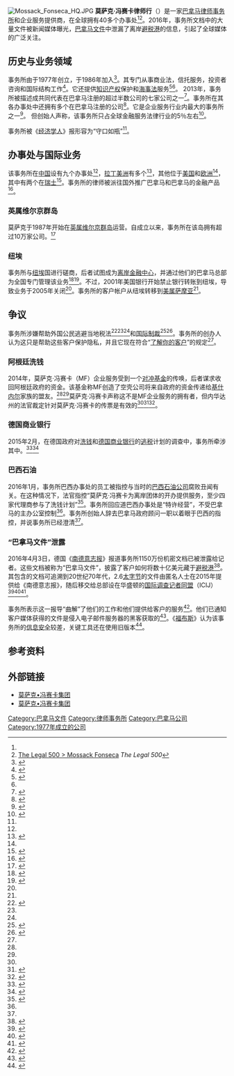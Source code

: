 {{noteTA
|1=zh-hans:黑客;zh-hk:黑客;zh-tw:駭客;
}}
{{Infobox law firm
| name                        = 莫萨克·冯赛卡律师行<br>Mossack Fonseca & Co.
| logo                        = [[File:Mossack_Fonseca_logo.png|230px]]
| headquarters                = [[巴拿马|巴拿马]][[巴拿马城|巴拿马城]]
| num_offices                 = 
| num_attorneys               =
| num_lawyers                 =   
| num_employees               =   500+<ref name="the500" />
| key_people                  = CEO鲁本·埃尔南德斯（Rubén Hernández）<ref>[http://www.sumarse.org.pa/2015/12/17/mossack-fonseca-se-une-al-programa-mi-escuela-primero/ ''Mossack Fonseca se une al Programa “Mi Escuela Primero”''] {{webarchive|url=https://web.archive.org/web/20160407224325/http://www.sumarse.org.pa/2015/12/17/mossack-fonseca-se-une-al-programa-mi-escuela-primero/ |date=2016-04-07 }}, SumaRSE, 15 December 2015.</ref>  
| revenue                     =   <!-- amount (year) -->
| profit_per_equity_partner   =   <!-- amount (year) -->
| date_founded                = {{start date and age|1977}}
| founder                     = {{le|尤尔根·莫萨克|Jürgen Mossack}}、{{le|拉蒙·冯赛卡·莫拉|Ramón Fonseca Mora}}
| slogan                      =   <!-- not all firms have a slogan, so use as necessary  -->
| homepage                    = {{url|mossfon.com}}
| dissolved                   =   <!-- Date/Reason the company dissolved, e.g., merger or bankruptcy -->
}}
[[File:Mossack_Fonseca_HQ.JPG|thumb]]
'''莫萨克·冯赛卡律师行'''（{{lang-en|Mossack Fonseca & Co.}}）是一家[[巴拿马|巴拿马]][[律师事务所|律师事务所]]和企业服务提供商，在全球拥有40多个办事处<ref name=econ /><ref name="the500">[http://www.legal500.com/firms/51479-mossack-fonseca-co/offices/54418-panama-/profile The Legal 500 > Mossack Fonseca] {{webarchive|url=https://web.archive.org/web/20160407224319/http://www.legal500.com/firms/51479-mossack-fonseca-co/offices/54418-panama-/profile |date=2016-04-07 }} ''The Legal 500''</ref>。2016年，事务所文档中的大量文件被新闻媒体曝光，[[巴拿马文件|巴拿马文件]]中泄漏了离岸[[避税港|避税港]]的信息，引起了全球媒体的广泛关注。

== 历史与业务领域 ==
事务所由{{le|尤尔根·莫萨克|Jürgen Mossack}}于1977年创立，{{le|拉蒙·冯赛卡·莫拉|Ramón Fonseca Mora}}于1986年加入<ref>{{cite web|url=http://www.theatlantic.com/international/archive/2016/04/panama-papers-mossack-fonseca/476727/|title=What is Mossack Fonesca, the Law Firm in the Panama Papers?|last=Graham|first=David A.|date=4 April 2015|website=The Atlantic|publisher=Atlantic Media|accessdate=5 April 2016}}</ref>。其专门从事商业法，信托服务，投资者咨询和国际结构工作<ref name="AboutMFGroup">{{cite web |url=http://www.mossfon.com/about_service/about-the-group/ |title=Mossack Fonseca:About the Group |website=MossFon.com |publisher=Mossack Fonseca & Co. |access-date=2016-04-04 |quote=Our ... professionals specialize in trust services, wealth management, international business structures, and commercial law, among other areas. |archive-date=2016-04-07 |archive-url=https://archive.is/20160407011313/http://www.mossfon.com/about_service/about-the-group/ |dead-url=yes }}</ref>。它还提供[[知识产权|知识产权]]保护和[[海事法|海事法]]服务<ref>{{cite web |url=http://www.mossfon.com/news/importance-registering-brand/ |title=The Importance of Registering Your Brand |date=November 26, 2014 |accessdate=March 8, 2013 |author=Raquel Arauz |publisher=''Mossack Fonseca'' |archive-date=2016-04-07 |archive-url=https://archive.is/20160407011316/http://www.mossfon.com/news/importance-registering-brand/ |dead-url=yes }}</ref><ref name="the500" />。{{Multiple image
| align     = right
| direction = horizontal 
| width     = 110
| image1    = Jurgen Mossack.jpg
| caption1  = {{le|尤尔根·莫萨克|Jürgen Mossack}}
| image2    = Ramon Fonseca.jpg
| caption2  = {{le|拉蒙·冯赛卡·莫拉|Ramón Fonseca Mora}}
}}
2013年，事务所被描述成共同代表在巴拿马注册的超过半数公司的七家公司之一<ref>{{cite news |url=http://laestrella.com.pa/online/impreso/2013/03/08/acciones-al-portador-provocan-divisiones.asp |title=Acciones al portador provocan divisiones |author=Alma Solís |accessdate=March 8, 2013 |date=March 8, 2013 |publisher=''[[La_Estrella_de_Panamá|La Estrella de Panamá]]'' |language=es |archiveurl=https://web.archive.org/web/20130313054928/http://www.laestrella.com.pa/online/impreso/2013/03/08/acciones-al-portador-provocan-divisiones.asp |archivedate=2013-03-13 |deadurl=yes }}</ref>。事务所在其各办事处中还拥有多个在巴拿马注册的公司<ref>{{cite news |url=http://www.elconfidencial.com/espana/2013-02-15/gonzalez-pasa-al-ataque-contra-el-sup-por-las-acusaciones-sobre-su-atico_228723/ |title=González pasa al ataque contra el SUP por las acusaciones sobre su ático |author=José María Olmo |accessdate=March 8, 2013 |date=February 15, 2013 |publisher=''[[El_Confidencial|El Confidencial]]''}}</ref>。它是企业服务行业内最大的事务所之一<ref name=econ>{{cite news |url=http://www.economist.com/node/21552196 |title=Shells and shelves |publisher=''[[The_Economist|The Economist]]'' |accessdate=March 8, 2013 |date=April 7, 2012 |archive-date=2013-03-14 |archive-url=https://web.archive.org/web/20130314174145/http://www.economist.com/node/21552196 |dead-url=no }}</ref>。 但创始人声称，该事务所只占全球金融服务法律行业的5％左右<ref name=":1">{{Cite news|url=http://www.ft.com/intl/cms/s/0/ec5952e0-fad6-11e5-8f41-df5bda8beb40.html#axzz44xjbGZwu|title=Mossack Fonseca founder dismisses Panama Papers as ‘witch hunt’|last=Webber|first=Jude|date=2016-04-05|newspaper=Financial Times|issn=0307-1766|access-date=2016-04-05}}</ref>。

事务所被《[[经济学人|经济学人]]》报形容为“守口如瓶”<ref name="econ" />。

== 办事处与国际业务 ==
该事务所在[[中华人民共和国|中国]]设有九个办事处<ref name="econ" />，[[拉丁美洲|拉丁美洲]]有多个<ref>{{cite web|url=http://www.miamiherald.com/news/local/community/miami-dade/article69249277.html|title=Panama Papers: Secret offshores trace back to Brickell condo featured on ‘Miami Vice’|website=miamiherald|access-date=2016-04-05}}</ref>，其他位于[[美国|美国]]和[[欧洲|欧洲]]<ref name="AboutMFGroup" />，其中有两个在[[瑞士|瑞士]]<ref>{{cite web |url=http://www.handelszeitung.ch/unternehmen/o-wie-schoen-ist-panama-fuer-steuerfluechtlinge |title=O wie schön ist Panama – für Steuerflüchtlinge |date=February 24, 2010 |accessdate=March 8, 2013 |author=Samuel Gerber |publisher=''{{link-de|Handelszeitung|Handelszeitung}}''}}</ref>。事务所的律师被派往国外推广巴拿马和巴拿马的金融产品<ref>{{cite news |url=http://www.iomtoday.co.im/news/business/panama_s_the_place_to_be_1_1782652?action=logout |title=Panama's the Place to be |publisher=''[[Isle_of_Man_Examiner|Isle of Man Examiner]]'' |date=November 1, 2001 |accessdate=March 8, 2013 |archive-date=2013-04-13 |archive-url=https://archive.is/20130413003816/http://www.iomtoday.co.im/news/business/panama_s_the_place_to_be_1_1782652?action=logout |dead-url=yes }}</ref>。

=== 英属维尔京群岛 ===
莫萨克于1987年开始在[[英屬維爾京群島|英属维尔京群岛]]运营。自成立以来，事务所在该岛拥有超过10万家公司。<ref name=":0">{{cite web|url=https://panamapapers.icij.org/20160403-mossack-fonseca-offshore-secrets.html|title=Panamanian Law Firm Is Gatekeeper To Vast Flow of Murky Offshore Secrets|last=Hamilton|first=Martha|date=2016-04-03|publisher=International Consortium of Investigative Journalists|access-date=2016-04-04|archive-date=2016-04-05|archive-url=https://web.archive.org/web/20160405080933/https://panamapapers.icij.org/20160403-mossack-fonseca-offshore-secrets.html|dead-url=no}}</ref>

=== 纽埃 ===
事务所与[[紐埃|纽埃]]国进行磋商，后者试图成为[[离岸金融中心|离岸金融中心]]，并通过他们的巴拿马总部为全国专门管理该业务<ref>{{Cite book|url=https://books.google.com/books?id=ZK6kAgAAQBAJ|title=Global Shell Games: Experiments in Transnational Relations, Crime, and Terrorism|last=Findley|first=Michael G.|last2=Nielson|first2=Daniel L.|last3=Sharman|first3=J. C.|date=2014-01-23|publisher=Cambridge University Press|isbn=9781107729681|language=en}}</ref><ref>{{Cite book|url=https://books.google.com/books?id=pOdvLS954qsC|title=Tax Havens|last=Fossen|first=Anthony Van|date=2012-01-01|publisher={{link-en|University of Queensland Press|Univ. of Queensland Press|University of Queensland Press}}|isbn=9781921902239|language=en}}</ref>。不过，2001年美国银行开始禁止银行转账到纽埃，导致业务于2005年关闭<ref name=":0" />。事务所的客户帐户从纽埃转移到[[美屬薩摩亞|美属萨摩亚]]<ref name="VICE" />。

== 争议 ==
事务所涉嫌帮助外国公民逃避当地税法<ref>{{cite news |url=http://www.theglobeandmail.com/report-on-business/rob-magazine/how-i-learned-to-avoid-the-taxman-in-the-british-virgin-islands/article567793/?page=all |title=How I learned to avoid the taxman in the British Virgin Islands |author=Trevor Cole |accessdate=March 8, 2013 |date=January 27, 2011 |publisher=''[[Globe_&_Mail|Globe & Mail]]''}}</ref><ref name="sd" /><ref name="VICE" />和[[国际制裁|国际制裁]]<ref name="VICE">{{cite web|last1=Silverstein|first1=Ken|title=The Law Firm That Works with Oligarchs, Money Launderers, and Dictators|url=http://www.vice.com/read/evil-llc-0000524-v21n12|website=Vice|publisher=Vice Media|date=3 December 2014|accessdate=16 December 2014|archive-date=2016-04-04|archive-url=https://web.archive.org/web/20160404175141/https://www.vice.com/read/evil-llc-0000524-v21n12|dead-url=no}}</ref><ref>{{cite web|last1=Cox|first1=Simon|title=Panama Papers: Mossack Fonseca 'helped firms subject to sanctions'|url=http://www.bbc.com/news/world-35959604|website=BBC News|accessdate=5 April 2016|date=4 April 2016|archive-date=2018-12-26|archive-url=https://web.archive.org/web/20181226142155/https://www.bbc.com/news/world-35959604|dead-url=no}}</ref>。事务所的创办人认为这只是帮助这些客户保护隐私，并且它现在符合“[[了解你的客户|了解你的客户]]”的规定<ref name=":1" />。

=== 阿根廷洗钱 ===
{{Main article|The Route of the K-Money|l1=K-资金路线}}

2014年，莫萨克·冯赛卡（MF）企业服务受到一个[[对冲基金|对冲基金]]的传唤，后者谋求收回阿根廷政府的资金。该基金称MF创造了空壳公司将来自政府的资金传递给[[克里斯蒂娜·费尔南德斯·德基什内尔|基什内尔]]家族的盟友{{Le|拉萨·罗贝兹|Lázaro Báez}}。<ref name=":0" /><ref name="VICE" />莫萨克·冯赛卡声称这不是MF企业服务的拥有者，但内华达州的法官裁定针对莫萨克·冯赛卡的传票是有效的<ref name=":0" /><ref>{{cite news|url=http://www.courthousenews.com/2015/03/18/judge-oks-hunt-for-argentine-millions.htm|title=Judge OKs hunt for Argentine millions|last=Heuer|first=Mike|date=2015-03-18|access-date=2016-04-04 |agency=[[Courthouse_News_Service|Courthouse News Service]]}}</ref><ref>{{cite web|url=http://www.bloomberg.com/news/articles/2014-08-13/paul-singer-gets-ok-to-chase-argentina-money-trail-to-nevada-1-|title=Singer Gets OK to Chase Argentina Money Trail to Nevada|last=Pearson|first=Sophia|date=2014-08-13|website=Bloomberg.com|access-date=2016-04-05}}</ref>。

=== 德国商业银行 ===
2015年2月，在德国政府对[[洗钱|洗钱]]和[[德国商业银行|德国商业银行]]的[[逃税|逃税]]计划的调查中，事务所牵涉其中。<ref name="sd">{{cite web|last1=Leyendecker|first1=Hans|title=Steueraffäre erschüttert Commerzbank|url=http://www.sueddeutsche.de/wirtschaft/luxemburg-steueraffaere-erschuettert-commerzbank-1.2366678|accessdate=26 February 2015|language=de}}</ref><ref>{{cite web|url=https://global.handelsblatt.com/edition/131/ressort/finance/article/in-panama-a-german-king-of-shelf-companies|title=In Panama, a German King of Shell Companies|last=Braecher|first=Michael|date=2015-03-09|website=Handelsblatt Global Edition|language=en-US|access-date=2016-04-04|archive-url=https://web.archive.org/web/20160407224404/https://global.handelsblatt.com/edition/131/ressort/finance/article/in-panama-a-german-king-of-shelf-companies|archive-date=2016-04-07|dead-url=yes}}</ref>

=== 巴西石油 ===
{{Main article|{{link-en|洗车行动|Operation Car Wash}}}}2016年1月，事务所巴西办事处的员工被指控与当时的[[巴西石油|巴西石油公司]]腐败丑闻有关。在这种情况下，法官指控“莫萨克·冯赛卡为离岸团体的开办提供服务，至少四家代理商参与了洗钱计划”<ref>{{cite web|url=http://www.prensa.com/in_english/Mossack-Fonseca_21_4403019655.html|title=Mossack Fonseca employees face charges in Brazil|date=2016-01-28|website=[[La_Prensa_(Panama_City)|La Prensa]]|access-date=2016-04-04|archive-url=https://web.archive.org/web/20160404153854/http://www.prensa.com/in_english/Mossack-Fonseca_21_4403019655.html|archive-date=2016-04-04|dead-url=yes}}</ref>。事务所回应道巴西办事处是“特许经营”，不受巴拿马的主办公室控制<ref name=":0" />。事务所创始人辞去巴拿马政府顾问一职以着眼于巴西的指控，并说事务所已经澄清<ref name=":1" />。

===“巴拿马文件”泄露===
{{Main|巴拿马文件}}
2016年4月3日，德国《[[南德意志报|南德意志报]]》报道事务所1150万份机密文档已被泄露给记者。这些文档被称为“巴拿马文件”，披露了客户如何将数十亿美元藏于[[避税港|避税港]]<ref>{{cite news|last1=Harding|first1=Luke|title=Revealed: the $2bn offshore trail that leads to Vladimir Putin|url=http://www.theguardian.com/news/2016/apr/03/panama-papers-money-hidden-offshore|accessdate=3 April 2016|work=The Guardian|date=3 April 2016}}</ref>。其包含的文档可追溯到20世纪70年代，2.6[[太字节|太字节]]的文件由匿名人士在2015年提供给《南德意志报》，随后移交给总部设在华盛顿的[[国际调查记者同盟|国际调查记者同盟]]（ICIJ）<ref>{{cite news |title=Data trove offers glimpse of how the rich hide their money |url=http://www.nytimes.com/aponline/2016/04/03/world/europe/ap-panama-papers.html?_r=0 |agency=[[Associated_Press|Associated Press]] |date=April 4, 2016 |accessdate=April 4, 2016 }}</ref><ref>{{cite web |title=Panama Papers: Mossack Fonseca leak reveals elite's tax havens |url=http://www.bbc.co.uk/news/world-35918844 |last=Bilton |first=Richard |date=April 4, 2016 |website=[[BBC_News|BBC News]] |accessdate=2016-04-07 |archive-date=2018-07-30 |archive-url=https://web.archive.org/web/20180730052546/https://www.bbc.co.uk/news/world-35918844 |dead-url=no }}</ref><ref>{{cite web|title=The Panama Papers|url=https://panamapapers.icij.org/|website=International Consortium of Investigative Journalists|accessdate=2016-04-07|archive-date=2018-02-10|archive-url=https://web.archive.org/web/20180210092113/https://panamapapers.icij.org/|dead-url=no}}</ref>。 

事务所表示这一报导“曲解”了他们的工作和他们提供给客户的服务<ref>{{cite web|url=http://www.mossfon.com/media/|title=Statement Regarding Recent Media Coverage|date=2016-04-04|website=Mossack Fonseca|access-date=2016-04-05|archive-date=2016-04-05|archive-url=https://archive.today/20160405122919/http://www.mossfon.com/media/|dead-url=yes}}</ref>。他们已通知客户媒体获得的文件是侵入电子邮件服务器的黑客获取的<ref>{{Cite web|url=http://www.elespanol.com/espana/20160403/114488656_0.html|title=Los papeles de Panamá: Pilar de Borbón, Messi y Almodóvar, entre los investigados|last=Urreiztieta|first=Esteban|date=2016-04-03|publisher=El Español|access-date=2016-04-05}}</ref>。《[[福布斯|福布斯]]》认为该事务所的[[信息安全|信息安全]]较差，关键工具还在使用旧版本<ref>{{Cite web|url=http://www.forbes.com/sites/thomasbrewster/2016/04/05/panama-papers-amazon-encryption-epic-leak/#2043d26e1df5|title=From Encrypted Drives To Amazon's Cloud -- The Amazing Flight Of The Panama Papers|last=Fox-Brewster|first=Thomas|date=2016-04-05|website=Forbes|access-date=2016-04-05}}</ref>。

==参考资料==
{{reflist|2}}

==外部链接==
* [http://www.mossfon.com/zh/ 莫萨克•冯赛卡集团]{{Dead link|date=2018年9月 |bot=InternetArchiveBot |fix-attempted=yes }} {{zh-cn icon}}
* [https://wayback.archive-it.org/all/20171018031121/http://mossfon.com/ 莫萨克•冯赛卡集团] {{en icon}}

{{巴拿马文件泄露事件}}
[[Category:巴拿马文件|Category:巴拿马文件]]
[[Category:律师事务所|Category:律师事务所]]
[[Category:巴拿马公司|Category:巴拿马公司]]
[[Category:1977年成立的公司|Category:1977年成立的公司]]